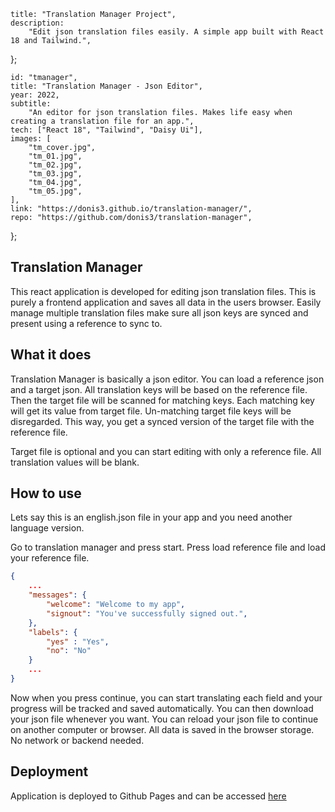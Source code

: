 	title: "Translation Manager Project",
	description:
		"Edit json translation files easily. A simple app built with React 18 and Tailwind.",
};

	id: "tmanager",
	title: "Translation Manager - Json Editor",
	year: 2022,
	subtitle:
		"An editor for json translation files. Makes life easy when creating a translation file for an app.",
	tech: ["React 18", "Tailwind", "Daisy Ui"],
	images: [
		"tm_cover.jpg",
		"tm_01.jpg",
		"tm_02.jpg",
		"tm_03.jpg",
		"tm_04.jpg",
		"tm_05.jpg",
	],
	link: "https://donis3.github.io/translation-manager/",
	repo: "https://github.com/donis3/translation-manager",
};

## Translation Manager

This react application is developed for editing json translation files.
This is purely a frontend application and saves all data in the users browser.
Easily manage multiple translation files make sure all json keys are synced and present using a reference to sync to.


## What it does

Translation Manager is basically a json editor.
You can load a reference json and a target json.
All translation keys will be based on the reference file.
Then the target file will be scanned for matching keys.
Each matching key will get its value from target file.
Un-matching target file keys will be disregarded.
This way, you get a synced version of the target file with the reference file.

Target file is optional and you can start editing with only a reference file.
All translation values will be blank.

## How to use

Lets say this is an english.json file in your app and you need another language version.

Go to translation manager and press start. Press load reference file and load your reference file.

```json
{
	...
	"messages": {
		"welcome": "Welcome to my app",
		"signout": "You've successfully signed out.",
	},
	"labels": {
		"yes" : "Yes",
		"no": "No"
	}
	...
}
```

Now when you press continue, you can start translating each field and your progress will be tracked and saved automatically.
You can then download your json file whenever you want. You can reload your json file to continue on another computer or browser.
All data is saved in the browser storage. No network or backend needed.


## Deployment

Application is deployed to Github Pages and can be accessed [here](https://donis3.github.io/translation-manager/)